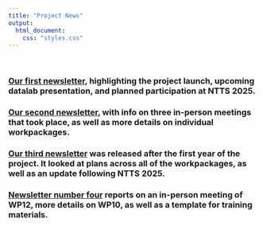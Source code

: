 ```yaml
---
title: "Project News"
output:
  html_document:
    css: "styles.css"
---
```



<br>

### [Our first newsletter](https://cros.ec.europa.eu/system/files/2025-03/1.NEWSLETTER%20AIML4OS.pdf), highlighting the project launch, upcoming datalab presentation, and planned participation at NTTS 2025.

### [Our second newsletter](https://cros.ec.europa.eu/system/files/2024-12/2.NEWSLETTER%20AIML4OS.pdf), with info on three in-person meetings that took place, as well as more details on individual workpackages.

### [Our third newsletter](https://cros.ec.europa.eu/system/files/2025-05/3.NEWSLETTER%20AIML4OS.pdf) was released after the first year of the project. It looked at plans across all of the workpackages, as well as an update following NTTS 2025.

### [Newsletter number four](https://cros.ec.europa.eu/system/files/2025-05/3.NEWSLETTER%20AIML4OS.pdf) reports on an in-person meeting of WP12, more details on WP10, as well as a template for training materials.

<br>
